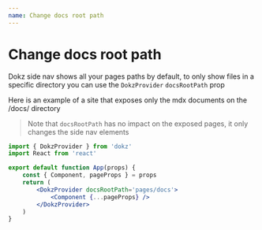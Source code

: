 ```yaml
---
name: Change docs root path
---
```


# Change docs root path

Dokz side nav shows all your pages paths by default, to only show files in a specific directory you can use the `DokzProvider` `docsRootPath` prop

Here is an example of a site that exposes only the mdx documents on the /docs/ directory

> Note that `docsRootPath` has no impact on the exposed pages, it only changes the side nav elements

```jsx
import { DokzProvider } from 'dokz'
import React from 'react'

export default function App(props) {
    const { Component, pageProps } = props
    return (
        <DokzProvider docsRootPath='pages/docs'>
            <Component {...pageProps} />
        </DokzProvider>
    )
}
```

